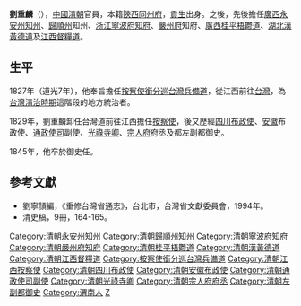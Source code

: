 '''劉重麟'''（{{bd||?|1845年||catIdx=L}}），[[中國|中國]][[清朝|清朝]]官員，本籍[[陝西|陝西]][[同州府|同州府]]，[[貢生|貢生]]出身。之後，先後擔任[[廣西|廣西]][[永安州|永安州]][[知州|知州]]、[[归顺州_(元和)|歸順州]]知州、[[浙江|浙江]][[寧波府|寧波府]][[知府|知府]]、[[嚴州府|嚴州府]]知府、[[廣西|廣西]][[桂平梧鬱道|桂平梧鬱道]]、[[湖北|湖北]][[漢黃德道|漢黃德道]]及[[江西|江西]][[督糧道|督糧道]]。

== 生平 ==
1827年（道光7年），他奉旨擔任[[按察使銜分巡台灣兵備道|按察使銜分巡台灣兵備道]]，從江西前往[[台灣|台灣]]，為[[台灣清治時期|台灣清治時期]]這階段的地方統治者。

1829年，劉重麟卸任台灣道前往江西擔任[[按察使|按察使]]，後又歷經[[四川|四川]][[布政使|布政使]]、[[安徽|安徽]]布政使、[[通政使司|通政使司]]副使、[[光祿寺卿|光祿寺卿]]、[[宗人府|宗人府]]府丞及都左副都御史。

1845年，他卒於御史任。

==參考文獻==
*劉寧顏編，《重修台灣省通志》，台北市，台灣省文獻委員會，1994年。
*清史稿，9冊，164-165。

{{start box}}
{{s-before|[[陳鑾|陳鑾]]}}
{{s-title|[[按察使銜分巡台灣兵備道|按察使銜分巡台灣兵備道]]|1827年上任}}
{{s-after|[[鄧傳安|鄧傳安]]}}
{{end box}}
{{臺灣統治者}}

{{DEFAULTSORT:Liu刘}}
[[Category:清朝永安州知州|Category:清朝永安州知州]]
[[Category:清朝歸順州知州|Category:清朝歸順州知州]]
[[Category:清朝寧波府知府|Category:清朝寧波府知府]]
[[Category:清朝嚴州府知府|Category:清朝嚴州府知府]]
[[Category:清朝桂平梧鬱道|Category:清朝桂平梧鬱道]]
[[Category:清朝漢黃德道|Category:清朝漢黃德道]]
[[Category:清朝江西督糧道|Category:清朝江西督糧道]]
[[Category:按察使銜分巡台灣兵備道|Category:按察使銜分巡台灣兵備道]]
[[Category:清朝江西按察使|Category:清朝江西按察使]]
[[Category:清朝四川布政使|Category:清朝四川布政使]]
[[Category:清朝安徽布政使|Category:清朝安徽布政使]]
[[Category:清朝通政使司副使|Category:清朝通政使司副使]]
[[Category:清朝光祿寺卿|Category:清朝光祿寺卿]]
[[Category:清朝宗人府府丞|Category:清朝宗人府府丞]]
[[Category:清朝左副都御史|Category:清朝左副都御史]]
[[Category:渭南人|Category:渭南人]]
[[Category:刘姓|Z]]